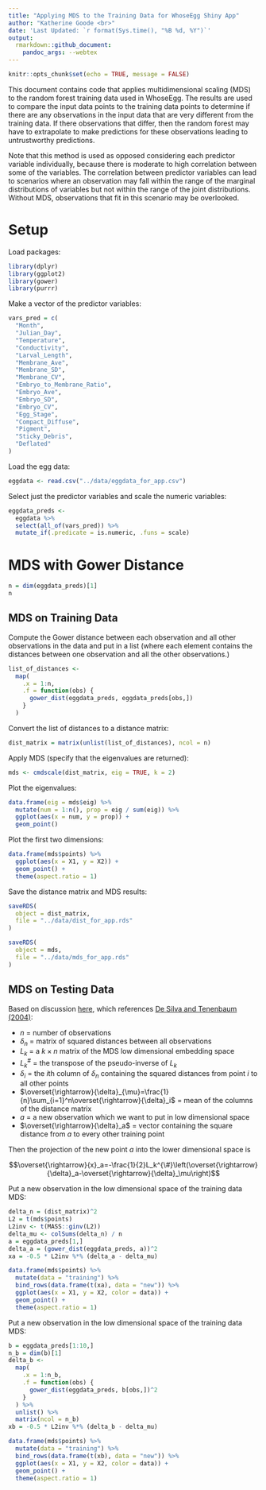 ```yaml
---
title: "Applying MDS to the Training Data for WhoseEgg Shiny App"
author: "Katherine Goode <br>"
date: 'Last Updated: `r format(Sys.time(), "%B %d, %Y")`'
output: 
  rmarkdown::github_document:
    pandoc_args: --webtex
---
```


```r
knitr::opts_chunk$set(echo = TRUE, message = FALSE)
```

This document contains code that applies multidimensional scaling (MDS) to the random forest training data used in WhoseEgg. The results are used to compare the input data points to the training data points to determine if there are any observations in the input data that are very different from the training data. If there observations that differ, then the random forest may have to extrapolate to make predictions for these observations leading to untrustworthy predictions. 

Note that this method is used as opposed considering each predictor variable individually, because there is moderate to high correlation between some of the variables. The correlation between predictor variables can lead to scenarios where an observation may fall within the range of the marginal distributions of variables but not within the range of the joint distributions. Without MDS, observations that fit in this scenario may be overlooked.

# Setup

Load packages:

```r
library(dplyr)
library(ggplot2)
library(gower)
library(purrr)
```

Make a vector of the predictor variables:

```r
vars_pred = c(
  "Month",
  "Julian_Day",
  "Temperature",
  "Conductivity",
  "Larval_Length",
  "Membrane_Ave",
  "Membrane_SD",
  "Membrane_CV",
  "Embryo_to_Membrane_Ratio",
  "Embryo_Ave",
  "Embryo_SD",
  "Embryo_CV",
  "Egg_Stage",
  "Compact_Diffuse",
  "Pigment",
  "Sticky_Debris",
  "Deflated"
)
```

Load the egg data:

```r
eggdata <- read.csv("../data/eggdata_for_app.csv")
```

Select just the predictor variables and scale the numeric variables:

```r
eggdata_preds <-
  eggdata %>% 
  select(all_of(vars_pred)) %>%
  mutate_if(.predicate = is.numeric, .funs = scale)
```

# MDS with Gower Distance

```r
n = dim(eggdata_preds)[1]
n
```

## MDS on Training Data

Compute the Gower distance between each observation and all other observations in the data and put in a list (where each element contains the distances between one observation and all the other observations.)

```r
list_of_distances <-
  map(
    .x = 1:n,
    .f = function(obs) {
      gower_dist(eggdata_preds, eggdata_preds[obs,])
    }
  )
```

Convert the list of distances to a distance matrix:

```r
dist_matrix = matrix(unlist(list_of_distances), ncol = n)
```

Apply MDS (specify that the eigenvalues are returned): 

```r
mds <- cmdscale(dist_matrix, eig = TRUE, k = 2)
```

Plot the eigenvalues:

```r
data.frame(eig = mds$eig) %>%
  mutate(num = 1:n(), prop = eig / sum(eig)) %>%
  ggplot(aes(x = num, y = prop)) + 
  geom_point()
```

Plot the first two dimensions: 

```r
data.frame(mds$points) %>%
  ggplot(aes(x = X1, y = X2)) + 
  geom_point() + 
  theme(aspect.ratio = 1)
```

Save the distance matrix and MDS results:

```r
saveRDS(
  object = dist_matrix,
  file = "../data/dist_for_app.rds"
)

saveRDS(
  object = mds,
  file = "../data/mds_for_app.rds"
)
```

## MDS on Testing Data

Based on discussion [here](https://stats.stackexchange.com/questions/368331/project-new-point-into-mds-space), which references [De Silva and Tenenbaum (2004)](http://graphics.stanford.edu/courses/cs468-05-winter/Papers/Landmarks/Silva_landmarks5.pdf):

- $n$ = number of observations
- $\delta_n$ = matrix of squared distances between all observations
- $L_k$ = a $k\times n$ matrix of the MDS low dimensional embedding space
- $L_k^{\#}$ = the transpose of the pseudo-inverse of $L_k$
- $\delta_i$ = the $i$th column of $\delta_n$ containing the squared distances from point $i$ to all other points
- $\overset{\rightarrow}{\delta}_{\mu}=\frac{1}{n}\sum_{i=1}^n\overset{\rightarrow}{\delta}_i$ = mean of the columns of the distance matrix
- $a$ = a new observation which we want to put in low dimensional space
- $\overset{\rightarrow}{\delta}_a$ = vector containing the square distance from $a$ to every other training point

Then the projection of the new point $a$ into the lower dimensional space is

$$\overset{\rightarrow}{x}_a=-\frac{1}{2}L_k^{\#}\left(\overset{\rightarrow}{\delta}_a-\overset{\rightarrow}{\delta}_\mu\right)$$

Put a new observation in the low dimensional space of the training data MDS: 

```r
delta_n = (dist_matrix)^2
L2 = t(mds$points)
L2inv <- t(MASS::ginv(L2))
delta_mu <- colSums(delta_n) / n
a = eggdata_preds[1,]
delta_a = (gower_dist(eggdata_preds, a))^2
xa = -0.5 * L2inv %*% (delta_a - delta_mu)
```

```r
data.frame(mds$points) %>%
  mutate(data = "training") %>%
  bind_rows(data.frame(t(xa), data = "new")) %>%
  ggplot(aes(x = X1, y = X2, color = data)) + 
  geom_point() + 
  theme(aspect.ratio = 1)
```

Put a new observation in the low dimensional space of the training data MDS: 

```r
b = eggdata_preds[1:10,]
n_b = dim(b)[1]
delta_b <-
  map(
    .x = 1:n_b,
    .f = function(obs) {
      gower_dist(eggdata_preds, b[obs,])^2
    }
  ) %>% 
  unlist() %>%
  matrix(ncol = n_b)
xb = -0.5 * L2inv %*% (delta_b - delta_mu)
```

```r
data.frame(mds$points) %>%
  mutate(data = "training") %>%
  bind_rows(data.frame(t(xb), data = "new")) %>%
  ggplot(aes(x = X1, y = X2, color = data)) + 
  geom_point() + 
  theme(aspect.ratio = 1)
```



